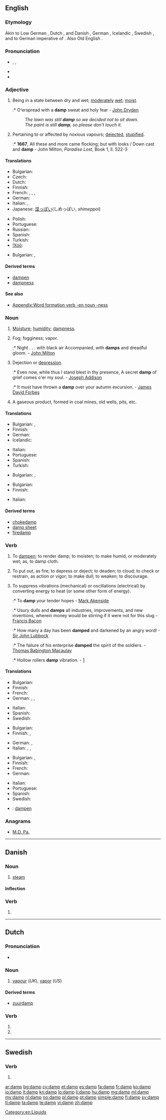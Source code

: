 ==English==
{{wikipedia|dab=damp (disambiguation)|damp}}

===Etymology===
Akin to Low German {{term|damp|lang=osx}}, Dutch {{term|damp|lang=nl}}, and Danish {{term|damp||vapor, steam, fog|lang-da}}, German {{term|Dampf|lang=de}}, Icelandic {{term|dampi|lang=is}}, Swedish {{term|damm||dust|lang=sv}}, and to German {{term|dampf||lang=de}} imperative of {{term|dimpfen||to smoke|lang=de}}. Also Old English {{term|dampen||to choke, suffocate|lang=ang}}.

===Pronunciation===
* {{enPR|dămp}}, {{IPA|/dæmp/}}, {{SAMPA|/d{mp/}}
* {{audio|en-us-damp.ogg|Audio (US)}}
* {{rhymes|æmp}}

===Adjective===
{{en-adj|damper|dampest}}

# Being in a state between dry and wet; [[moderate]]ly [[wet]]; [[moist]].
#:* O'erspread with a '''damp''' sweat and holy fear - [[w:John Dryden|John Dryden]]
#: ''The lawn was still '''damp''' so we decided not to sit down.''
#: ''The paint is still '''damp''', so please don't touch it.''
# {{obsolete}} Pertaining to or affected by noxious vapours; [[dejected]], [[stupified]].
#:* '''1667''', All these and more came flocking; but with looks / Down cast and '''damp''' - John Milton, ''Paradise Lost'', Book 1, ll. 522-3

====Translations====
{{trans-top|Being in a state between dry and wet}}
* Bulgarian: {{t+|bg|влажен}}
* Czech: {{t|cs|vlhký}}
* Dutch: {{t+|nl|klam}}
* Finnish: {{t+|fi|kostea}}
* French: {{t+|fr|humide}}, {{t+|fr|moite}}, {{t+|fr|mouillé|m}}, {{t+|fr|mouillée|f}}
* German: {{t+|de|feucht}}
* Italian: {{t+|it|umidità}},  {{t+|it|umido}}
* Japanese: [[湿っぽい]](しめっぽい, ''shimeppoi'')
{{trans-mid}}
* Polish: {{t-|pl|wilgotny|m}}
* Portuguese: {{t+|pt|úmido|m}}
* Russian: {{t+|ru|влажный}}
* Spanish: {{t|es|húmedo}}
* Turkish: {{t+|tr|nemli, rutubetli}}
* [[!Xóõ]]: {{tø|nmn|ǁn̥âʻm}}
{{trans-bottom}}

{{trans-top|Dejected}}
* Bulgarian: {{t|bg|унил}},  {{t|bg|потиснат}}
{{trans-mid}}
{{trans-bottom}}

====Derived terms====
* [[dampen]]
* [[dampness]]

====See also====
* [[Appendix:Word formation verb -en noun -ness]]

===Noun===
{{en-noun|s|-}}

# [[moisture|Moisture]]; [[humidity]]; [[dampness]].
# {{archaic}} Fog; fogginess; vapor.
#:* Night . . . with black air Accompanied, with '''damps''' and dreadful gloom. - [[w:John Milton|John Milton]]
# {{archaic}} Dejection or [[depression]].
#:* Even now, while thus I stand blest in thy presence, A secret '''damp''' of grief comes o'er my soul. - [[w:Joseph Addison|Joseph Addison]]
#:* It must have thrown a '''damp''' over your autumn excursion. - [[w:James David Forbes|James David Forbes]]
# {{archaic|mining}} A gaseous product, formed in coal mines, old wells, pits, etc.

====Translations====
{{trans-top|Moisture}}
* Bulgarian: {{t+|bg|влага|f}},  {{t+|bg|влажност|f}}
* Finnish: {{t+|fi|kosteus}}
* German: {{t+|de|Feuchtigkeit|f}}
* Icelandic: {{t-|is|raki|m}}
{{trans-mid}}
* Italian: {{t+|it|umidità}}
* Portuguese: {{t+|pt|humidade|f}}
* Spanish: {{t|es|humedad|f}}
* Turkish: {{t|tr|nem, rutubet}}
{{trans-bottom}}

{{trans-top|Dejection}}
* Bulgarian: {{t|bg|униние|n}},  {{t|bg|потиснатост|f}}
{{trans-mid}}
{{trans-bottom}}

{{trans-top|A gaseous product, formed in coal mines, old wells, pits, etc}}
* Bulgarian: {{t|bg|рудничен газ}}
* Finnish: {{t|fi|kaivoskaasu}}
{{trans-mid}}
* Italian: {{t-|it|grisù}}
{{trans-bottom}}

====Derived terms====
* [[chokedamp]]
* [[damp sheet]]
* [[firedamp]]

===Verb===
{{en-verb}}  {{transitive}}

<!--waitasec - these are entirely obsolete, right?  Nope.-->

# {{archaic}} To [[dampen]]; to render damp; to moisten; to make humid, or moderately wet; as, to damp cloth.
# {{archaic}} To put out, as fire; to depress or deject; to deaden; to cloud; to check or restrain, as action or vigor; to make dull; to weaken; to discourage.
# To suppress vibrations (mechanical) or oscillations (electrical) by converting energy to heat (or some other form of energy).
#:* To '''damp''' your tender hopes - [[w:Mark Akenside|Mark Akenside]]
#:* Usury dulls and '''damps''' all industries, improvements, and new inventions, wherein money would be stirring if it were not for this slug - [[w:Francis Bacon|Francis Bacon]]
#:* How many a day has been '''damped''' and darkened by an angry word! - [[w:Sir John Lubbock|Sir John Lubbock]]
#:* The failure of his enterprise '''damped''' the spirit of the soldiers. - [[w:Thomas Babington Macaulay|Thomas Babington Macaulay]]
#:* Hollow rollers '''damp''' vibration.  - [http://findarticles.com/p/articles/mi_hb3238/is_200004/ai_n7935204]

====Translations====
{{trans-top|To render damp}}
* Bulgarian: {{t|bg|овлажнявам}}
* Finnish: {{t-|fi|kostuttaa}}
* French: {{t+|fr|mouiller}}
* German: {{t+|de|anfeuchten}}, {{t+|de|befeuchten}}, {{t+|de|abdampfen}}
{{trans-mid}}
* Italian: {{t-|it|inumidire}}
* Spanish: {{t|es|humedecer}}
* Swedish: {{t|sv|fukta}}
{{trans-bottom}}

{{trans-top|To put out, as fire}}
* Bulgarian: {{t|bg|задушавам}}
* Finnish: {{t-|fi|sammuttaa}}, {{t-|fi|tukahduttaa}}
{{trans-mid}}
* German: {{t+|de|ersticken}}, {{t+|de|dämpfen}}
* Italian: {{t+|it|smorzare}},  {{t+|it|soffocare}},  {{t-|it|rallentare}}
{{trans-bottom}}

{{trans-top|To suppress vibrations or oscillations}}
* Bulgarian: {{t|bg|заглушавам}},  {{t|bg|затихвам}}
* Finnish: {{t-|fi|vaimentaa}}
* French: {{t+|fr|amortir}}
* German: {{t+|de|dämpfen}}
{{trans-mid}}
* Italian: {{t+|it|smorzare}}
* Portuguese: {{t|pt|amortecer}}
* Spanish: {{t|es|amortiguar}}
* Swedish: {{t+|sv|dämpa}}
{{trans-bottom}}

{{checktrans-top}}
* {{ttbc|ang}}: [[dampen]]
{{trans-bottom}}

===Anagrams===
* [[M.D. Pa.#English|M.D. Pa.]]

[[Category:en:Liquids]]

----

==Danish==
{{wikipedia|lang=da}}

===Noun===
{{da-noun|en|e}}

# [[steam]]

====Inflection====
{{da-noun-infl|en|e}}

===Verb===
{{head|da|verb form}}

# {{form of|imperative|dampe|lang=da}}

----

==Dutch==

===Pronunciation===
* {{rhymes|ɑmp|lang=nl}}

===Noun===
{{head|nl|noun|g=m|plural|dampen}}

# [[vapour]] (''UK''), [[vapor]] (''US'')

====Derived terms====
* [[zuurdamp]]

===Verb===
{{head|nl|verb form}}

# {{nl-verb-form|p=1|n=sg|t=pres|m=ind|dampen}}
# {{nl-verb-form|m=imp|dampen}}

----

==Swedish==

===Verb===
{{head|sv|verb form}}

# {{sv-verb-form-past|dimpa}}

[[ar:damp]]
[[bg:damp]]
[[cy:damp]]
[[et:damp]]
[[es:damp]]
[[fa:damp]]
[[fr:damp]]
[[ko:damp]]
[[io:damp]]
[[it:damp]]
[[kn:damp]]
[[lo:damp]]
[[li:damp]]
[[hu:damp]]
[[mg:damp]]
[[ml:damp]]
[[my:damp]]
[[nl:damp]]
[[no:damp]]
[[pl:damp]]
[[pt:damp]]
[[simple:damp]]
[[fi:damp]]
[[sv:damp]]
[[tl:damp]]
[[ta:damp]]
[[te:damp]]
[[vi:damp]]
[[zh:damp]]